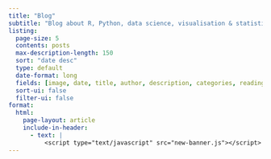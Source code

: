 ```yaml
---
title: "Blog"
subtitle: "Blog about R, Python, data science, visualisation & statistics!"
listing:
  page-size: 5
  contents: posts
  max-description-length: 150
  sort: "date desc"
  type: default
  date-format: long
  fields: [image, date, title, author, description, categories, reading-time]
  sort-ui: false
  filter-ui: false
format: 
  html:
    page-layout: article
    include-in-header: 
      - text: |
          <script type="text/javascript" src="new-banner.js"></script>    
---
```

